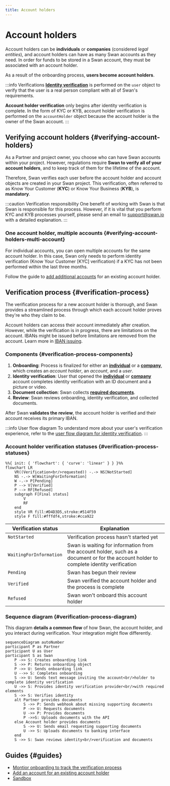 ```yaml
---
title: Account holders
---
```


# Account holders


> <AccountHolderDefinition />

Account holders can be **individuals** or **companies** (considered *legal entities*), and account holders can have as many Swan accounts as they need.
In order for funds to be stored in a Swan account, they must be associated with an account holder.

As a result of the onboarding process, **users become account holders**.

:::info Verifications
[**Identity verification**](../../users/verification/index.mdx) is performed on the `user` object to verify that the user is a real person compliant with all of Swan's requirements.

**Account holder verification** only begins after identity verification is complete.
In the form of KYC or KYB, account holder verification is performed on the `accountHolder` object because the account holder is the owner of the Swan account.
:::

## Verifying account holders {#verifying-account-holders}

As a Partner and project owner, you choose who can have Swan accounts within your project.
However, regulations require **Swan to verify all of your account holders**, and to keep track of them for the lifetime of the account.


Therefore, Swan verifies each user before the account holder and account objects are created in your Swan project.
This verification, often referred to as Know Your Customer (**KYC**) or Know Your Business (**KYB**), is **mandatory**.

:::caution Verification responsibility
One benefit of working with Swan is that Swan is responsible for this process.
However, if it is vital that you perform KYC and KYB processes yourself, please send an email to support@swan.io with a detailed explanation.
:::

### One account holder, multiple accounts {#verifying-account-holders-multi-account}

For individual accounts, you can open multiple accounts for the same account holder.
In this case, Swan only needs to perform identity verification (Know Your Customer [KYC] verification) if a KYC has not been performed within the last three months.

Follow the guide to [add additional accounts](./guide-add-additional-account.mdx) for an existing account holder.

## Verification process {#verification-process}

The verification process for a new account holder is thorough, and Swan provides a streamlined process through which each account holder proves they're who they claim to be.

Account holders can access their account immediately after creation.
However, while the verification is in progress, there are limitations on the account.
IBANs might be issued before limitations are removed from the account.
Learn more in [IBAN issuing](https://docs.swan.io/concept/iban/iban-issuing).

### Components {#verification-process-components}

1. **Onboarding**: Process is finalized for either an [**individual**](../individual/index.mdx) or a [**company**](../company/index.mdx), which creates an *account holder*, an *account*, and a *user*.
1. **Identity verification**: User that opened the [**individual**](../individual/index.mdx#id-verification-recommendations) or [**company**](../company/index.mdx#id-verification-recommendations) account completes identity verification with an ID document and a picture or video.
1. **Document collection**: Swan collects [**required documents**](../documents/index.mdx).
1. **Review**: Swan reviews onboarding, identity verification, and collected documents.

After Swan **validates the review**, the account holder is verified and their account receives its primary IBAN.

:::info User flow diagram
To understand more about your user's verification experience, refer to the [user flow diagram for identity verification](../support.mdx).
:::

### Account holder verification statuses {#verification-process-statuses}

```mermaid
%%{ init: { 'flowchart': { 'curve': 'linear' } } }%%
flowchart LR
    VR((Verification<br/>requested)) -.-> NS[NotStarted]
    NS -.-> W[WaitingForInformation]
    W -.-> P[Pending]
    P --> V[Verified]
    P --> RF[Refused]
    subgraph F[Final status]
        V
        RF
    end
    style VR fill:#D4D3D5,stroke:#514F59
    style F fill:#fffdf4,stroke:#cca922
```

| Verification status | Explanation |
|---|---|
| `NotStarted` | Verification process hasn't started yet |
| `WaitingForInformation` | Swan is waiting for information from the account holder, such as a document or for the account holder to complete identity verification |
| `Pending` | Swan has begun their review |
| `Verified` | Swan verified the account holder and the process is complete |
| `Refused` | Swan won't onboard this account holder |

### Sequence diagram {#verification-process-diagram}

This diagram **details a common flow** of how Swan, the account holder, and you interact during verification.
Your integration might flow differently.

```mermaid
sequenceDiagram autoNumber
participant P as Partner
participant U as User
participant S as Swan
    P ->> S: Creates onboarding link
    S ->> P: Returns onboarding object
    P ->> U: Sends onboarding link
    U -->> S: Completes onboarding
    S ->> U: Sends text message inviting the account<br/>holder to complete identity verification
    U ->> S: Provides identity verification provider<br/>with required elements
    S ->> S: Verifies identity
    alt Partner provides documents
        S ->> P: Sends webhook about missing supporting documents
        P ->> U: Requests documents
        U ->> P: Provides documents
        P ->>S: Uploads documents with the API
    else Account holder provides documents
        S ->> U: Sends email requesting supporting documents
        U ->> S: Uploads documents to banking interface
    end
    S ->> S: Swan reviews identity<br/>verification and documents
```

## Guides {#guides}

* [Montior onboarding to track the verification process](../overview/guide-get-info.mdx)
* [Add an account for an existing account holder](./guide-add-additional-account.mdx)
* [Sandbox](./sandbox.mdx)